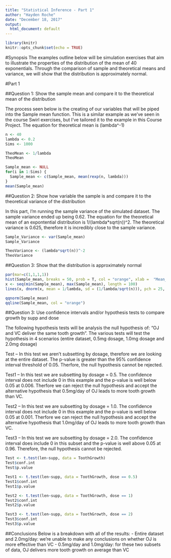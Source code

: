 ---
title: "Statistical Inference - Part 1"
author: "Hayden Roche"
date: "December 18, 2017"
output:
  html_document: default
---

```{r setup, include=FALSE}
library(knitr)
knitr::opts_chunk$set(echo = TRUE)
```

#Synopsis
The examples outline below will be simulation exercises that aim to illustrate the properties of the distribution of the mean of 40 exponentials. Through the comparison of sample and theoretical means and variance, we will show that the distribution is approximately normal.

#Part 1

##Question 1: Show the sample mean and compare it to the theoretical mean of the distribution

The process seen below is the creating of our variables that will be piped into the Sample mean function. This is a similar example as we've seen in the course Swirl exercises, but I've tailored it to the example in this Course Project. The equation for theoretical mean is (lambda^-1)

```{r mean}
n <- 40
lambda <- 0.2
Sims <- 1000

TheoMean <- 1/lambda
TheoMean

Sample_mean <- NULL
for(i in 1:Sims) {
  Sample_mean <- c(Sample_mean, mean(rexp(n, lambda)))
}
mean(Sample_mean)
```

##Question 2: Show how variable the sample is and compare it to the theoretical variance of the distribution

In this part, I'm running the sample variance of the simulated dataset. The sample variance ended up being 0.62. The equation for the theoretical mean of an expontential distribution is 1/(lambda*sqrt(n))^2. The theoretical variance is 0.625, therefore it is incredibly close to the sample variance. 

```{r variance}
Sample_Variance <- var(Sample_mean)
Sample_Variance

TheoVariance <- (lambda*sqrt(n))^-2
TheoVariance
```


##Question 3: Show that the distribution is approximately normal

```{r distro}
par(mar=c(1,1,1,1))
hist(Sample_mean, breaks = 50, prob = T, col = "orange", xlab =  "Mean_samples", ylab = "Density", main = "Approx. Normal Distribution of Sample Mean")
x <- seq(min(Sample_mean), max(Sample_mean), length = 100)
lines(x, dnorm(x, mean = 1/lambda, sd = (1/lambda/sqrt(n))), pch = 25, col = "purple")
```

```{r distro2}
qqnorm(Sample_mean)
qqline(Sample_mean, col = "orange")
```



##Question 3: Use confidence intervals and/or hypothesis tests to compare growth by supp and dose

The following hypothesis tests will be analysis the null hypothesis of: "OJ and VC deliver the same tooth growth". The various tests will test the hypothesis in 4 scenarios (entire dataset, 0.5mg dosage, 1.0mg dosage and 2.0mg dosage)

Test -- In this test we aren't subsetting by dosage, therefore we are looking at the entire dataset. The p-value is greater than the 95% confidence interval threshold of 0.05. Therfore, the null hypothesis cannot be rejected.

Test1 -- In this test we are subsetting by dosage = 0.5. The confidence interval does not include 0 in this example and the p-value is well below 0.05 at 0.006. Therfore we can reject the null hypothesis and accept the alternative hypothesis that 0.5mg/day of OJ leads to more tooth growth than VC. 

Test2 -- In this test we are subsetting by dosage = 1.0. The confidence interval does not include 0 in this example and the p-value is well below 0.05 at 0.001. Therfore we can reject the null hypothesis and accept the alternative hypothesis that 1.0mg/day of OJ leads to more tooth growth than VC. 

Test3 -- In this test we are subsetting by dosage = 2.0. The confidence interval does include 0 in this subset and the p-value is well above 0.05 at 0.96. Therefore, the null hypothesis cannot be rejected. 

```{r confidence}
Test <- t.test(len~supp, data = ToothGrowth)
Test$conf.int
Test$p.value

Test1 <- t.test(len~supp, data = ToothGrowth, dose == 0.5)
Test1$conf.int
Test1$p.value

Test2 <- t.test(len~supp, data = ToothGrowth, dose == 1)
Test2$conf.int
Test2$p.value

Test3 <- t.test(len~supp, data = ToothGrowth, dose == 2)
Test3$conf.int
Test3$p.value
```

##Conclusions
Below is a breakdown with all of the results:
 - Entire dataset and 2.0mg/day: we're unable to make any conclusions on whether OJ is more effective than VC
 - 0.5mg/day and 1.0mg/day: for these two subsets of data, OJ delivers more tooth growth on average than VC
